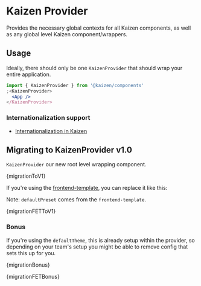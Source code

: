
<Meta title="Components/KaizenProvider/Installation" />

# Kaizen Provider

Provides the necessary global contexts for all Kaizen components, as well as any global level Kaizen component/wrappers.

## Usage

Ideally, there should only be one `KaizenProvider` that should wrap your entire application.

```jsx
import { KaizenProvider } from '@kaizen/components'
;<KaizenProvider>
  <App />
</KaizenProvider>
```

### Internationalization support

- [Internationalization in Kaizen](/docs/components-kaizenprovider-internationalization-in-kaizen--docs)

## Migrating to KaizenProvider v1.0

`KaizenProvider` our new root level wrapping component.

<Diff>{migrationToV1}</Diff>

If you're using the [frontend-template](https://github.com/cultureamp/frontend-template), you can replace it like this:

Note: `defaultPreset` comes from the `frontend-template`.

<Diff>{migrationFETToV1}</Diff>

### Bonus

If you're using the `defaultTheme`, this is already setup within the provider, so depending on your team's setup you might be able to remove config that sets this up for you.

<Diff className="mb-16">{migrationBonus}</Diff>

<Diff>{migrationFETBonus}</Diff>
